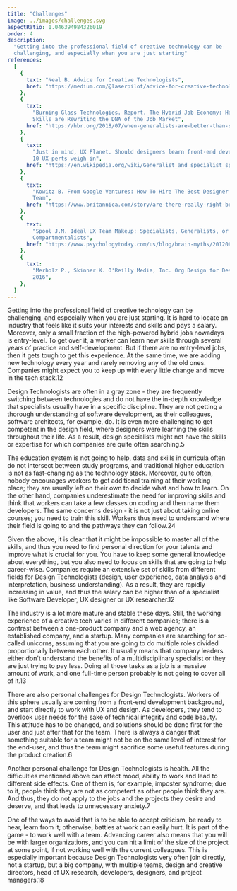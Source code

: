 ```yaml
---
title: "Challenges"
image: ../images/challenges.svg
aspectRatio: 1.046394984326019
order: 4
description:
  "Getting into the professional field of creative technology can be
  challenging, and especially when you are just starting"
references:
  [
    {
      text: "Neal B. Advice for Creative Technologists",
      href: "https://medium.com/@laserpilot/advice-for-creative-technologists-21f3f220b2",
    },
    {
      text:
        "Burning Glass Technologies. Report. The Hybrid Job Economy: How New
        Skills are Rewriting the DNA of the Job Market",
      href: "https://hbr.org/2018/07/when-generalists-are-better-than-specialists-and-vice-versa",
    },
    {
      text:
        "Just in mind, UX Planet. Should designers learn front-end development?
        10 UX-perts weigh in",
      href: "https://en.wikipedia.org/wiki/Generalist_and_specialist_species",
    },
    {
      text:
        "Kowitz B. From Google Ventures: How To Hire The Best Designer For Your
        Team",
      href: "https://www.britannica.com/story/are-there-really-right-brained-and-left-brained-people",
    },
    {
      text:
        "Spool J.M. Ideal UX Team Makeup: Specialists, Generalists, or
        Compartmentalists",
      href: "https://www.psychologytoday.com/us/blog/brain-myths/201206/why-the-left-brain-right-brain-myth-will-probably-never-die",
    },
    {
      text:
        "Merholz P., Skinner K. O'Reilly Media, Inc. Org Design for Design Orgs.
        2016",
    },
  ]
---
```


Getting into the professional field of creative technology can be challenging,
and especially when you are just starting. It is hard to locate an industry that
feels like it suits your interests and skills and pays a salary. Moreover, only
a small fraction of the high-powered hybrid jobs nowadays is entry-level. To get
over it, a worker can learn new skills through several years of practice and
self-development. But if there are no entry-level jobs, then it gets tough to
get this experience. At the same time, we are adding new technology every year
and rarely removing any of the old ones. Companies might expect you to keep up
with every little change and move in the tech stack.<ref>1</ref><ref>2</ref>

Design Technologists are often in a gray zone - they are frequently switching
between technologies and do not have the in-depth knowledge that specialists
usually have in a specific discipline. They are not getting a thorough
understanding of software development, as their colleagues, software architects,
for example, do. It is even more challenging to get competent in the design
field, where designers were learning the skills throughout their life. As a
result, design specialists might not have the skills or expertise for which
companies are quite often searching.<ref>5</ref>

The education system is not going to help, data and skills in curricula often do
not intersect between study programs, and traditional higher education is not as
fast-changing as the technology stack. Moreover, quite often, nobody encourages
workers to get additional training at their working place; they are usually left
on their own to decide what and how to learn. On the other hand, companies
underestimate the need for improving skills and think that workers can take a
few classes on coding and then name them developers. The same concerns design -
it is not just about taking online courses; you need to train this skill.
Workers thus need to understand where their field is going to and the pathways
they can follow.<ref>2</ref><ref>4</ref>

Given the above, it is clear that it might be impossible to master all of the
skills, and thus you need to find personal direction for your talents and
improve what is crucial for you. You have to keep some general knowledge about
everything, but you also need to focus on skills that are going to help
career-wise. Companies require an extensive set of skills from different fields
for Design Technologists (design, user experience, data analysis and
interpretation, business understanding). As a result, they are rapidly
increasing in value, and thus the salary can be higher than of a specialist like
Software Developer, UX designer or UX researcher.<ref>1</ref><ref>2</ref>

The industry is a lot more mature and stable these days. Still, the working
experience of a creative tech varies in different companies; there is a contrast
between a one-product company and a web agency, an established company, and a
startup. Many companies are searching for so-called unicorns, assuming that you
are going to do multiple roles divided proportionally between each other. It
usually means that company leaders either don't understand the benefits of a
multidisciplinary specialist or they are just trying to pay less. Doing all
those tasks as a job is a massive amount of work, and one full-time person
probably is not going to cover all of it.<ref>1</ref><ref>3</ref>

There are also personal challenges for Design Technologists. Workers of this
sphere usually are coming from a front-end development background, and start
directly to work with UX and design. As developers, they tend to overlook user
needs for the sake of technical integrity and code beauty. This attitude has to
be changed, and solutions should be done first for the user and just after that
for the team. There is always a danger that something suitable for a team might
not be on the same level of interest for the end-user, and thus the team might
sacrifice some useful features during the product creation.<ref>6</ref>

Another personal challenge for Design Technologists is health. All the
difficulties mentioned above can affect mood, ability to work and lead to
different side effects. One of them is, for example, imposter syndrome; due to
it, people think they are not as competent as other people think they are. And
thus, they do not apply to the jobs and the projects they desire and deserve,
and that leads to unnecessary anxiety.<ref>7</ref>

One of the ways to avoid that is to be able to accept criticism, be ready to
hear, learn from it; otherwise, battles at work can easily hurt. It is part of
the game - to work well with a team. Advancing career also means that you will
be with larger organizations, and you can hit a limit of the size of the project
at some point, if not working well with the current colleagues. This is
especially important because Design Technologists very often join directly, not
a startup, but a big company, with multiple teams, design and creative
directors, head of UX research, developers, designers, and project
managers.<ref>1</ref><ref>8</ref>
